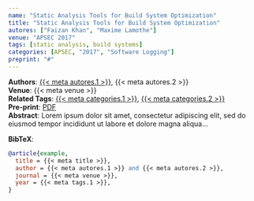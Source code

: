```yaml
---
name: "Static Analysis Tools for Build System Optimization"
title: "Static Analysis Tools for Build System Optimization"
autores: ["Faizan Khan", "Maxime Lamothe"]
venue: "APSEC 2017"
tags: [static analysis, build systems]
categories: [APSEC, "2017", "Software Logging"]
preprint: "#"
---
```

**Authors**: [{{< meta autores.1 >}}](../members/faizan.qmd), {{< meta autores.2 >}}  
**Venue**: {{< meta venue >}}   
**Related Tags**: [{{< meta categories.1 >}}](../list.qmd#category=static+analysis), [{{< meta categories.2 >}}](../list.qmd#category=build+systems)  
**Pre-print**: [PDF](#)  
**Abstract**: Lorem ipsum dolor sit amet, consectetur adipiscing elit, sed do eiusmod tempor incididunt ut labore et dolore magna aliqua...   


**BibTeX**:
```bibtex
@article{example,
  title = {{< meta title >}},
  author = {{< meta autores.1 >}} and {{< meta autores.2 >}},
  journal = {{< meta venue >}},
  year = {{< meta tags.1 >}},
}
```